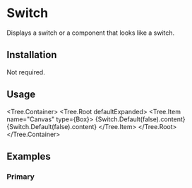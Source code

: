 
# Switch

Displays a switch or a component that looks like a switch.

<ComponentsTabs component={Switch.Default()} />

## Installation

Not required.

## Usage

<Tree.Container>
  <Tree.Root defaultExpanded>
    <Tree.Item name="Canvas" type={Box}>
      {Switch.Default(false).content}
      {Switch.Default(false).content}
    </Tree.Item>
  </Tree.Root>
</Tree.Container>

## Examples

### Primary

<ComponentsTabs component={Switch.Default()} />
